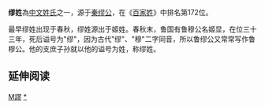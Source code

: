 {{Unreferenced|time=2020-02-19T02:59:48+00:00}}
{{姓氏
|姓氏=缪
|繁體=繆
|簡體=缪
|拼音=Miào
|中国大陆=Miao
|台湾=Miao
|香港=Miu/Mau
|澳门=Mio
|新加坡=
|马来西亚=
|越南=Mâu
|韩国=
|反切=
|同音字=妙
|堂号=
|郡望=[[兰陵郡|兰陵郡]]
}}

'''缪姓'''為[[中文姓氏|中文姓氏]]之一，源于[[秦缪公|秦缪公]]，在《[[百家姓|百家姓]]》中排名第172位。

最早缪姓出现于春秋，缪姓源出于姬姓。春秋末，鲁国有鲁穆公名姬显，在位三十三年，死后谥号为"缪"，因为古代"缪"、"穆"二字同音，所以鲁缪公又常常写作鲁穆公。他的支庶子孙就以他的谥号为姓，称缪姓。

== 延伸阅读 ==
{{Wikisource further reading}}
{{姓氏小作品}}
[[Category:漢姓|M謬]]
[[Category:繆姓|*]]